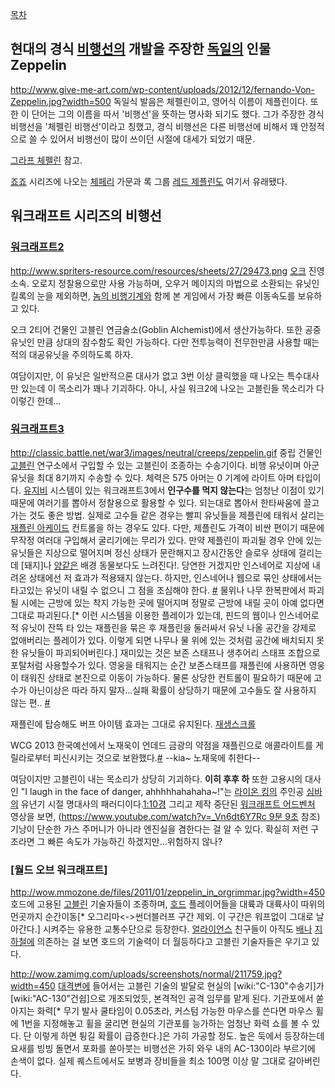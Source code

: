[[목차]]

== 현대의 경식 [[비행선]]의 개발을 주장한 [[독일]]의 인물 Zeppelin ==
http://www.give-me-art.com/wp-content/uploads/2012/12/fernando-Von-Zeppelin.jpg?width=500
독일식 발음은 체펠린이고, 영어식 이름이 제플린이다. 또한 이 단어는 그의 이름을 따서 '비행선'을 뜻하는 명사화 되기도 했다. 그가 주장한 경식 비행선을 '체펠린 비행선'이라고 칭했고, 경식 비행선은 다른 비행선에 비해서 꽤 안정적으로 쓸 수 있어서 비행선이 많이 쓰이던 시절에 대세가 되었기 때문.

[[그라프 체펠린]] 참고.

[[죠죠]] 시리즈에 나오는 [[체페리]] 가문과 록 그룹 [[레드 제플린]]도 여기서 유래됐다.
== 워크래프트 시리즈의 비행선 ==

=== [[워크래프트2]] ===
http://www.spriters-resource.com/resources/sheets/27/29473.png
[[오크]] 진영 소속. 오로지 정찰용으로만 사용 가능하며, 오우거 메이지의 마법으로 소환되는 유닛인 킬록의 눈을 제외하면, [[놈의 비행기계]]와 함께 본 게임에서 가장 빠른 이동속도를 보유하고 있다.

오크 2티어 건물인 고블린 연금술소(Goblin Alchemist)에서 생산가능하다. 또한 공중유닛인 만큼 상대의 잠수함도 확인 가능하다. 다만 전투능력이 전무한만큼 사용할 때는 적의 대공유닛을 주의하도록 하자.

여담이지만, 이 유닛은 일반적으론 대사가 없고 3번 이상 클릭했을 때 나오는 특수대사만 있는데 이 목소리가 꽤나 기괴하다. 아니, 사실 워크2에 나오는 고블린들 목소리가 다 이렇긴 한데...
=== [[워크래프트3]] ===
http://classic.battle.net/war3/images/neutral/creeps/zeppelin.gif
중립 건물인 [[고블린]] 연구소에서 구입할 수 있는 고블린이 조종하는 수송기이다. 비행 유닛이며 아군 유닛을 최대 8기까지 수송할 수 있다. 체력은 575 아머는 0 기계에 라이트 아머 타입이다. 
[[유지비]] 시스템이 있는 워크래프트3에서 '''인구수를 먹지 않는다'''는 엄청난 이점이 있기 때문에 여러기를 뽑아서 정찰용으로 활용할 수 있다. 되는대로 뽑아서 한타싸움에 끌고 가는 것도 좋은 방법. 실제로 고수들 같은 경우는 빨피 유닛들을 제플린에 태워서 살리는 [[재플린 아케이드]] 컨트롤을 하는 경우도 있다. 다만, 제플린도 가격이 비싼 편이기 때문에 무작정 여러대 구입해서 굴리기에는 무리가 있다. 만약 제플린이 파괴될 경우 안에 있는 유닛들은 지상으로 떨어지며 정신 상태가 문란해지고 장시간동안 슬로우 상태에 걸리는데 [돼지]나 [[양]]같은 배경 동물보다도 느려진다!. 당연한 거겠지만 인스네어로 지상에 내려온 상태에선 저 효과가 적용돼지 않는다. 하지만, 인스네어나 웹으로 묶인 상태에서는 타고있는 유닛이 내릴 수 없으니 그 점을 조심해야 한다. [http://tvpot.daum.net/clip/ClipView.do?clipid=26223731&rtes=y&startDuration=972.66 #] 
물위나 나무 한복판에서 파괴될 시에는 근방에 있는 착지 가능한 곳에 떨어지며 정말로 근방에 내릴 곳이 아예 없다면 그대로 파괴된다.[* 이런 시스템을 이용한 플레이가 있는데, 핀드의 웹이나 인스네어로 적 유닛이 잔뜩 타 있는 재플린을 묶은 후 재플린을 둘러싸서 유닛 나올 공간을 강제로 없애버리는 플레이가 있다. 이렇게 되면 나무나 물 위에 있는 것처럼 공간에 배치되지 못한 유닛들이 파괴되어버린다.]
재미있는 것은 보존 스태프나 생추어리 스태프 조합으로 포탈처럼 사용할수가 있다. 영웅을 태워지는 순간 보존스태프를 재플린에 사용하면 영웅이 태워진 상태로 본진으로 이동이 가능하다. 물론 상당한 컨트롤이 필요하기 때문에 고수가 아닌이상은 따라 하지 말자...실패 확률이 상당하기 때문에 고수들도 잘 사용하지 않는 편.. [http://www.youtube.com/watch?feature=player_detailpage&v=NFIbjpZda08&list=UUasaMcz75KtCRnwX2HVbtTQ#t=162s #]

재플린에 탑승해도 버프 아이템 효과는 그대로 유지된다. [http://tvpot.daum.net/clip/ClipView.do?clipid=39144608&rtes=y&startDuration=529.41 재생스크롤]

WCG 2013 한국예선에서 노재욱이 언데드 금광의 약점을 재플린으로 애콜라이트를 게릴라로부터 피신시키는 것으로 보완했다.[http://tvpot.daum.net/clip/ClipView.do?clipid=53720794&rtes=y&startDuration=1786.4232857142852 #] --kia~ 노재욱에 취한다--

여담이지만 고블린이 내는 목소리가 상당히 기괴하다. '''이히 후후 하''' 또한 고용시의 대사인 "I laugh in the face of danger, ahhhhhahahaha~!"는 [[라이온 킹]]의 주인공 [[심바]]의 유년기 시절 명대사의 패러디이다.[http://www.youtube.com/watch?v=uvmCJA1PIOo 1:10경] 그리고 제작 중단된 [[워크래프트 어드벤처]] 영상을 보면, ([[https://www.youtube.com/watch?v=_Vn6dt6Y7Rc 9분 9초]] 참조) 기낭이 단순한 가스 주머니가 아니라 엔진실을 겸한다는 걸 알 수 있다. 확실히 저런 구조라면 그 빠른 속도가 가능하긴 하겠지만...위험하지 않나?
=== [월드 오브 워크래프트] ===
http://wow.mmozone.de/files/2011/01/zeppelin_in_orgrimmar.jpg?width=450
호드에 고용된 [[고블린]] 기술자들이 조종하며, [[호드]] 플레이어들을 대륙과 대륙사이 따위의 먼곳까지 순간이동[* 오그리마<->썬더블러프 구간 제외. 이 구간은 워프없이 그대로 날아간다.] 시켜주는 유용한 교통수단으로 등장한다. [[얼라이언스]] 친구들이 아직도 [[배]]나 [[지하철]]에 의존하는 걸 보면 호드의 기술력이 더 월등하다고 고블린 기술자들은 우기고 있다.

http://wow.zamimg.com/uploads/screenshots/normal/211759.jpg?width=450
[[대격변]]에 들어서는 고블린 기술의 발달로 현실의 [wiki:"C-130"수송기]가 [wiki:"AC-130"건쉽]으로 개조되었듯, 본격적인 공격 임무를 맡게 된다. 기관포에서 쏟아지는 화력[* 무기 발사 쿨타임이 0.05초라, 커스텀 가능한 마우스를 쓴다면 마우스 휠에 1번을 지정해놓고 휠을 굴리면 현실의 기관포를 능가하는 엄청난 화력 쇼를 볼 수 있다. 단 이렇게 하면 튕길 확률이 급증한다.]은 가히 가공할 정도. 높은 둑에서 등장하는데 요새를 빙빙 돌면서 포화를 쏟아붓는 비행선은 가히 와우 내의 AC-130이라 부르기에 손색이 없다. 실제 퀘스트에서도 보병과 장비들을 최소 100명 이상 말 그대로 갈아버린다.

